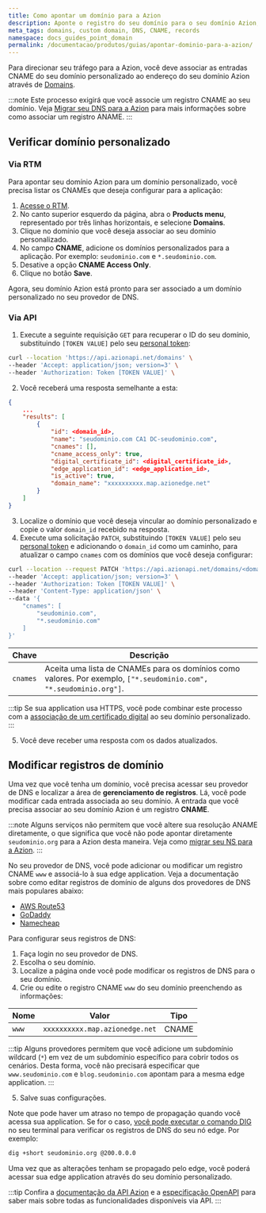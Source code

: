 ```yaml
---
title: Como apontar um domínio para a Azion
description: Aponte o registro do seu domínio para o seu domínio Azion, garantindo uma experiência de usuário perfeita com sua edge application.
meta_tags: domains, custom domain, DNS, CNAME, records
namespace: docs_guides_point_domain
permalink: /documentacao/produtos/guias/apontar-dominio-para-a-azion/
---
```


Para direcionar seu tráfego para a Azion, você deve associar as entradas CNAME do seu domínio personalizado ao endereço do seu domínio Azion através de [Domains](/pt-br/documentacao/produtos/edge-application/domains/).

:::note
Este processo exigirá que você associe um registro CNAME ao seu domínio. Veja [Migrar seu DNS para a Azion](/pt-br/documentacao/produtos/guias/migrar-ns-para-a-azion/) para mais informações sobre como associar um registro ANAME.
:::

## Verificar domínio personalizado

### Via RTM

Para apontar seu domínio Azion para um domínio personalizado, você precisa listar os CNAMEs que deseja configurar para a aplicação:

1. [Acesse o RTM](https://manager.azion.com).
2. No canto superior esquerdo da página, abra o **Products menu**, representado por três linhas horizontais, e selecione **Domains**.
3. Clique no domínio que você deseja associar ao seu domínio personalizado.
4. No campo **CNAME**, adicione os domínios personalizados para a aplicação. Por exemplo: `seudominio.com` e `*.seudominio.com`.
5. Desative a opção **CNAME Access Only**.
6. Clique no botão **Save**.

Agora, seu domínio Azion está pronto para ser associado a um domínio personalizado no seu provedor de DNS.

### Via API

1. Execute a seguinte requisição `GET` para recuperar o ID do seu domínio, substituindo `[TOKEN VALUE]` pelo seu [personal token](/pt-br/documentacao/produtos/guias/personal-tokens/):

```bash
curl --location 'https://api.azionapi.net/domains' \
--header 'Accept: application/json; version=3' \
--header 'Authorization: Token [TOKEN VALUE]' \
```

2. Você receberá uma resposta semelhante a esta:

```json
{
    ...
    "results": [
        {
            "id": <domain_id>,
            "name": "seudominio.com CA1 DC-seudominio.com",
            "cnames": [],
            "cname_access_only": true,
            "digital_certificate_id": <digital_certificate_id>,
            "edge_application_id": <edge_application_id>,
            "is_active": true,
            "domain_name": "xxxxxxxxxx.map.azionedge.net"
        }
    ]
}
```

3. Localize o domínio que você deseja vincular ao domínio personalizado e copie o valor `domain_id` recebido na resposta.
4. Execute uma solicitação `PATCH`, substituindo `[TOKEN VALUE]` pelo seu [personal token](/pt-br/documentacao/produtos/guias/personal-tokens/) e adicionando o `domain_id` como um caminho, para atualizar o campo `cnames` com os domínios que você deseja configurar:

```bash
curl --location --request PATCH 'https://api.azionapi.net/domains/<domain_id>' \
--header 'Accept: application/json; version=3' \
--header 'Authorization: Token [TOKEN VALUE]' \
--header 'Content-Type: application/json' \
--data '{
    "cnames": [
        "seudominio.com",
        "*.seudominio.com"
    ]
}'
```


  | Chave | Descrição |
  | --- | --- |
  | `cnames` | Aceita uma lista de CNAMEs para os domínios como valores. Por exemplo, `["*.seudominio.com", "*.seudominio.org"]`. |

:::tip
Se sua application usa HTTPS, você pode combinar este processo com a [associação de um certificado digital](/pt-br/documentacao/produtos/guias/criar-certificado-digital/) ao seu domínio personalizado.
:::

5. Você deve receber uma resposta com os dados atualizados.

## Modificar registros de domínio

Uma vez que você tenha um domínio, você precisa acessar seu provedor de DNS e localizar a área de **gerenciamento de registros**. Lá, você pode modificar cada entrada associada ao seu domínio. A entrada que você precisa associar ao seu domínio Azion é um registro **CNAME**.

:::note
Alguns serviços não permitem que você altere sua resolução ANAME diretamente, o que significa que você não pode apontar diretamente `seudominio.org` para a Azion desta maneira. Veja como [migrar seu NS para a Azion](/pt-br/documentacao/produtos/guias/migrar-ns-para-a-azion/).
:::

No seu provedor de DNS, você pode adicionar ou modificar um registro CNAME `www` e associá-lo à sua edge application. Veja a documentação sobre como editar registros de domínio de alguns dos provedores de DNS mais populares abaixo:

- [AWS Route53](https://aws.amazon.com/pt/getting-started/hands-on/get-a-domain/)
- [GoDaddy](https://www.godaddy.com/help/manage-dns-records-680)
- [Namecheap](https://www.namecheap.com/support/knowledgebase/article.aspx/767/10/how-to-change-dns-for-a-domain/)

Para configurar seus registros de DNS:

1. Faça login no seu provedor de DNS.
2. Escolha o seu domínio.
3. Localize a página onde você pode modificar os registros de DNS para o seu domínio.
4. Crie ou edite o registro CNAME `www` do seu domínio preenchendo as informações:

| Nome | Valor | Tipo |
| --- | --- | --- |
| `www` | `xxxxxxxxxx.map.azionedge.net` | CNAME |

:::tip
Alguns provedores permitem que você adicione um subdomínio wildcard (`*`) em vez de um subdomínio específico para cobrir todos os cenários. Desta forma, você não precisará especificar que `www.seudominio.com` e `blog.seudominio.com` apontam para a mesma edge application.
:::

5. Salve suas configurações.

Note que pode haver um atraso no tempo de propagação quando você acessa sua application. Se for o caso, [você pode executar o comando DIG](/pt-br/documentacao/produtos/guias/executar-o-comando-dig/) no seu terminal para verificar os registros de DNS do seu nó edge. Por exemplo:

```bash
dig +short seudominio.org @200.0.0.0
```

Uma vez que as alterações tenham se propagado pelo edge, você poderá acessar sua edge application através do seu domínio personalizado.

:::tip
Confira a [documentação da API Azion](https://api.azion.com/) e a [especificação OpenAPI](https://github.com/aziontech/azionapi-openapi/) para saber mais sobre todas as funcionalidades disponíveis via API.
:::
